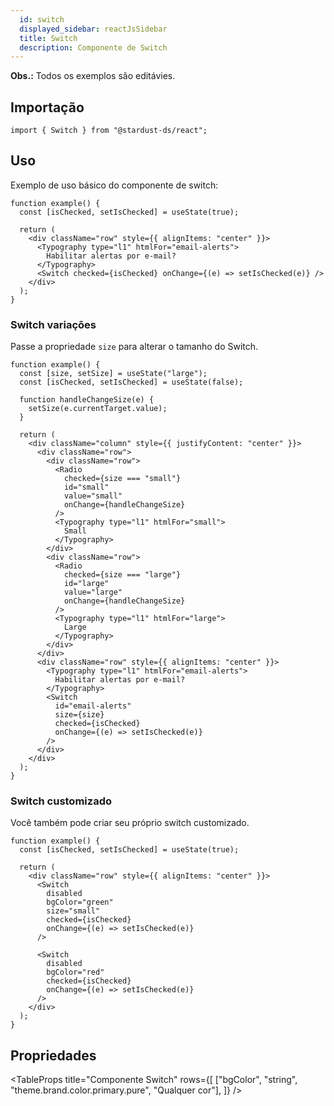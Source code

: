 ```yaml
---
  id: switch
  displayed_sidebar: reactJsSidebar
  title: Switch
  description: Componente de Switch
---
```



**Obs.:** Todos os exemplos são editávies.

<Tabs groupId='switch-component'>
<TabItem value='Uso' label='Uso'>

## Importação

```tsx
import { Switch } from "@stardust-ds/react";
```

## Uso

Exemplo de uso básico do componente de switch:

```tsx live
function example() {
  const [isChecked, setIsChecked] = useState(true);

  return (
    <div className="row" style={{ alignItems: "center" }}>
      <Typography type="l1" htmlFor="email-alerts">
        Habilitar alertas por e-mail?
      </Typography>
      <Switch checked={isChecked} onChange={(e) => setIsChecked(e)} />
    </div>
  );
}
```

### Switch variações

Passe a propriedade `size` para alterar o tamanho do Switch.

```tsx live
function example() {
  const [size, setSize] = useState("large");
  const [isChecked, setIsChecked] = useState(false);

  function handleChangeSize(e) {
    setSize(e.currentTarget.value);
  }

  return (
    <div className="column" style={{ justifyContent: "center" }}>
      <div className="row">
        <div className="row">
          <Radio
            checked={size === "small"}
            id="small"
            value="small"
            onChange={handleChangeSize}
          />
          <Typography type="l1" htmlFor="small">
            Small
          </Typography>
        </div>
        <div className="row">
          <Radio
            checked={size === "large"}
            id="large"
            value="large"
            onChange={handleChangeSize}
          />
          <Typography type="l1" htmlFor="large">
            Large
          </Typography>
        </div>
      </div>
      <div className="row" style={{ alignItems: "center" }}>
        <Typography type="l1" htmlFor="email-alerts">
          Habilitar alertas por e-mail?
        </Typography>
        <Switch
          id="email-alerts"
          size={size}
          checked={isChecked}
          onChange={(e) => setIsChecked(e)}
        />
      </div>
    </div>
  );
}
```

### Switch customizado

Você também pode criar seu próprio switch customizado.

```tsx live
function example() {
  const [isChecked, setIsChecked] = useState(true);

  return (
    <div className="row" style={{ alignItems: "center" }}>
      <Switch
        disabled
        bgColor="green"
        size="small"
        checked={isChecked}
        onChange={(e) => setIsChecked(e)}
      />

      <Switch
        disabled
        bgColor="red"
        checked={isChecked}
        onChange={(e) => setIsChecked(e)}
      />
    </div>
  );
}
```

</TabItem>

<TabItem value='Propriedades' label='Propriedades'>

## Propriedades

<TableProps
  title="Componente Switch"
  rows={[
    ["bgColor", "string", "theme.brand.color.primary.pure", "Qualquer cor"],
  ]}
/>
</TabItem>
</Tabs>
